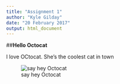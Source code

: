 ```yaml
---
title: "Assignment 1"
author: "Kyle Gilday"
date: "20 February 2017"
output: html_document
---
```

##**Hello Octocat**

I love OCtocat. She's the coolest cat in town

![say hey Octocat](https://dl.dropboxusercontent.com/u/11805474/painblogr/biostats/assignments/octocat.png)